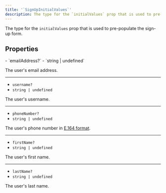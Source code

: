 ```yaml
---
title: '`SignUpInitialValues`'
description: The type for the `initialValues` prop that is used to pre-populate the sign-up form.
---
```


The type for the `initialValues` prop that is used to pre-populate the sign-up form.

## Properties

<Properties>
  - `emailAddress?`
  - `string | undefined`

  The user's email address.

  ---

  - `username?`
  - `string | undefined`

  The user's username.

  ---

  - `phoneNumber?`
  - `string | undefined`

  The user's phone number in [E.164 format](https://en.wikipedia.org/wiki/E.164).

  ---

  - `firstName?`
  - `string | undefined`

  The user's first name.

  ---

  - `lastName?`
  - `string | undefined`

  The user's last name.
</Properties>
